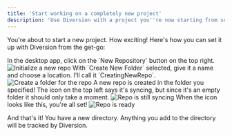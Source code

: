---
title: 'Start working on a completely new project'
description: 'Use Diversion with a project you''re now starting from scratch'
---


You're about to start a new project. How exciting!
Here's how you can set it up with Diversion from the get-go:

<GoToUnreal />

<Steps>
  <Step title="Create a new repository">
    In the desktop app, click on the `New Repository` button on the top right.
    <img src="/images/new-project-init-repo.png" alt="Initialize a new repo" />
  </Step>
  <Step title="Create a new folder for the repo">
    With `Create New Folder` selected, give it a name and choose a location. I'll call it `CreatingNewRepo`.
    <img src="/images/new-project-create-new-folder.png" alt="Create a folder for the repo" />
  </Step>
  <Step title="Click `Create`" />
  <Step title="Syncing">
    A new repo is created in the folder you specified! The icon on the top left says it's syncing, but since it's an empty folder it should only take a moment.
    <img src="/images/new-project-repo-is-still-syncing.png" alt="Repo is still syncing" />
  </Step>
  <Step title="Good to go!">
    When the icon looks like this, you're all set!
    <img src="/images/new-project-repo-done-syncing.png" alt="Repo is ready" />
  </Step>
</Steps>

And that's it! You have a new directory. Anything you add to the directory will be tracked by Diversion.